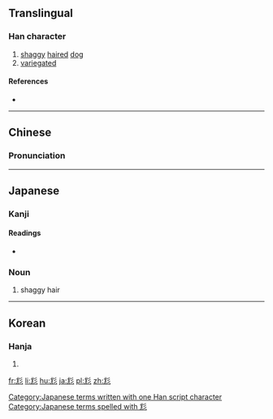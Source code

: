 {{also|龍}}
==Translingual==

===Han character===
{{Han char|rn=43|rad=尢|as=04|sn=7|four=42012|canj=戈大山竹 (IKUH), 戈山竹竹竹 (IUHHH)|ids=⿺尤彡}}

# [[shaggy]] [[hair]]ed [[dog]]
# [[variegated]]

====References====
* {{Han ref|kx=0298.090|dkj=07554|dj=0593.120|hdz=10553.090|uh=5C28|ud=23592|bh=CABE|bd=51902}}

----

==Chinese==
{{zh-forms}}

===Pronunciation===
{{zh-pron
|m=máng
|c=mong4,mung4,pong4
|mc=y
|oc=y
|ma=
|cat=n,a
}}

----

==Japanese==

===Kanji===
{{ja-kanji|grade=|rs=尢04}}

====Readings====
* {{ja-readings|on=[[ぼう]] (bō)|kun=[[むくいぬ]] (mukuinu)}}

===Noun===
{{ja-noun|k|hira=むく|rom=muku}}

# shaggy hair

[[Category:Japanese terms written with one Han script character]]
[[Category:Japanese terms spelled with 尨]]

----

==Korean==

===Hanja===
{{ko-hanja|hangeul=[[방]], [[봉]]|eumhun=삽살개, 얼룩얼룩하다|rv=bang, bong|mr=pang, pong}}

# {{defn|lang=ko|sort=尢04}}

[[fr:尨]]
[[li:尨]]
[[hu:尨]]
[[ja:尨]]
[[pl:尨]]
[[zh:尨]]
